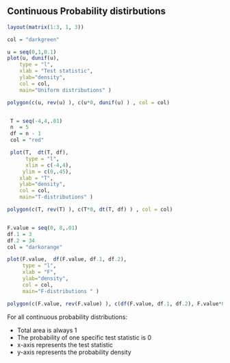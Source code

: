 ## Continuous Probability distirbutions {.smaller}

```r
layout(matrix(1:3, 1, 3))

col = "darkgreen"

u = seq(0,1,0.1)
plot(u, dunif(u),
    type = "l",
    xlab = "Test statistic",
    ylab="density",
    col = col,
    main="Uniform distributions" )

polygon(c(u, rev(u) ), c(u*0, dunif(u) ) , col = col)


 T = seq(-4,4,.01)
 n  = 5
 df = n - 1
 col = "red"

 plot(T,  dt(T, df),
      type = "l",
      xlim = c(-4,4),
     ylim = c(0,.45),
    xlab = "T",
    ylab="density",
    col = col,
    main="T-distributions" )

polygon(c(T, rev(T) ), c(T*0, dt(T, df) ) , col = col)


F.value = seq(0, 8,.01)
df.1 = 3
df.2 = 34
col = "darkorange"

plot(F.value,  df(F.value, df.1, df.2),
     type = "l",
     xlab = "F",
     ylab="density",
     col = col,
     main="F-distributions " )

polygon(c(F.value, rev(F.value) ), c(df(F.value, df.1, df.2), F.value*0 ) , col = col)

```

For all continuous probability distributions:

* Total area is always 1
* The probability of one specific test statistic is 0
* x-axis represents the test statistic
* y-axis represents the probability density

